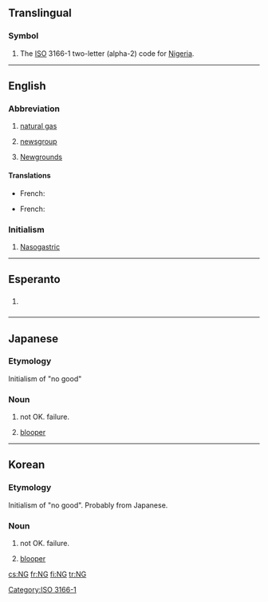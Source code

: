 {{also|-ng|-ոց|.ng|ng|Ng|ng̃|Ng̃}}
==Translingual==

===Symbol===
{{head|mul|symbol}}

# The [[ISO]] 3166-1 two-letter (alpha-2) code for [[Nigeria]].

[[Category:ISO 3166-1]]

----

==English==

===Abbreviation===
{{rfc-header|Abbreviation}}
{{head|en|abbreviation}}

# {{context|petrochemistry|lang=en}} [[natural gas]]
# {{context|Internet|lang=en}} [[newsgroup]]
# {{context|Internet|lang=en}} [[Wikipedia:Newgrounds|Newgrounds]]

====Translations====
{{trans-top|(petrochemistry) natural gas}}
* French: {{t+|fr|GN|m}} {{qualifier|gaz naturel}}
{{trans-mid}}
{{trans-bottom}}

{{trans-top|(Internet) newsgroup}}
* French: {{t+|fr|NG|m}}
{{trans-mid}}
{{trans-bottom}}

{{trans-top|(Internet) Newgrounds}}
{{trans-mid}}
{{trans-bottom}}

===Initialism===
{{rfc-header|Initialism}}
{{head|en|initialism}}

# [[nasogastric|Nasogastric]]

----

==Esperanto==

==={{initialism-old|eo}}===
{{head|eo|initialism}}

# {{context|Internet slang|texting|lang=eo}} {{initialism of|ne gravas||[[it doesn't matter]], it's not important|lang=eo}}

----

==Japanese==

===Etymology===
Initialism of "no good"

===Noun===
{{head|ja|noun}}

# not OK. failure.
# {{context|film|television|lang=ja}} [[blooper]]

----

==Korean==

===Etymology===
Initialism of "no good". Probably from Japanese.

===Noun===
{{head|ko|noun}}

# not OK. failure.
# {{context|film|television|lang=ko}} [[blooper]]

[[cs:NG]]
[[fr:NG]]
[[fi:NG]]
[[tr:NG]]